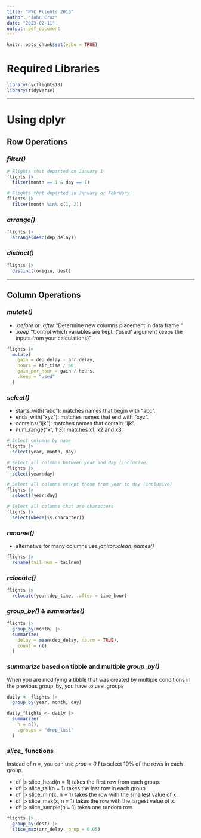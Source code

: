 ```yaml
---
title: "NYC Flights 2013"
author: "John Cruz"
date: "2023-02-11"
output: pdf_document
---
```


```r
knitr::opts_chunk$set(echo = TRUE)
```

# Required Libraries
``` r
library(nycflights13)
library(tidyverse)
```

---

# Using dplyr

## Row Operations

### *filter()*

```r

# Flights that departed on January 1
flights |> 
  filter(month == 1 & day == 1)

# Flights that departed in January or February
flights |> 
  filter(month %in% c(1, 2))
```

### *arrange()*
``` r
flights |> 
  arrange(desc(dep_delay))
```

### *distinct()*
``` r
flights |> 
  distinct(origin, dest)
```

---

## Column Operations

### *mutate()*
- *.before* or *.after* "Determine new columns placement in data frame."
- *.keep* "Control which variables are kept. ('used' argument keeps the inputs from your calculations)"

``` r
flights |> 
  mutate(
    gain = dep_delay - arr_delay,
    hours = air_time / 60,
    gain_per_hour = gain / hours,
    .keep = "used"
  )
```

### *select()*
- starts_with("abc"): matches names that begin with “abc”.
- ends_with("xyz"): matches names that end with “xyz”.
- contains("ijk"): matches names that contain “ijk”.
- num_range("x", 1:3): matches x1, x2 and x3.

``` r
# Select columns by name
flights |> 
  select(year, month, day)

# Select all columns between year and day (inclusive)
flights |> 
  select(year:day)

# Select all columns except those from year to day (inclusive)
flights |> 
  select(!year:day)

# Select all columns that are characters
flights |> 
  select(where(is.character))
```

### *rename()*
- alternative for many columns use *janitor::clean_names()*

``` r
flights |> 
  rename(tail_num = tailnum)
```

### *relocate()*

``` r
flights |> 
  relocate(year:dep_time, .after = time_hour)
```

### *group_by()* & *summarize()*

``` r
flights |> 
  group_by(month) |> 
  summarize(
    delay = mean(dep_delay, na.rm = TRUE),
    count = n()
  )
```

### *summarize* based on tibble and multiple *group_by()*
When you are modifying a tibble that was created by multiple conditions in the previous group_by, you have to use .groups

``` r
daily <- flights |>  
  group_by(year, month, day)

daily_flights <- daily |> 
  summarize(
    n = n(),
    .groups = "drop_last"
  )
```

### *slice_* functions
Instead of *n =*, you can use *prop = 0.1* to select 10% of the rows in each group.

- df |> slice_head(n = 1) takes the first row from each group.
- df |> slice_tail(n = 1) takes the last row in each group.
- df |> slice_min(x, n = 1) takes the row with the smallest value of x.
- df |> slice_max(x, n = 1) takes the row with the largest value of x.
- df |> slice_sample(n = 1) takes one random row.

``` r
flights |> 
  group_by(dest) |> 
  slice_max(arr_delay, prop = 0.05)
```






